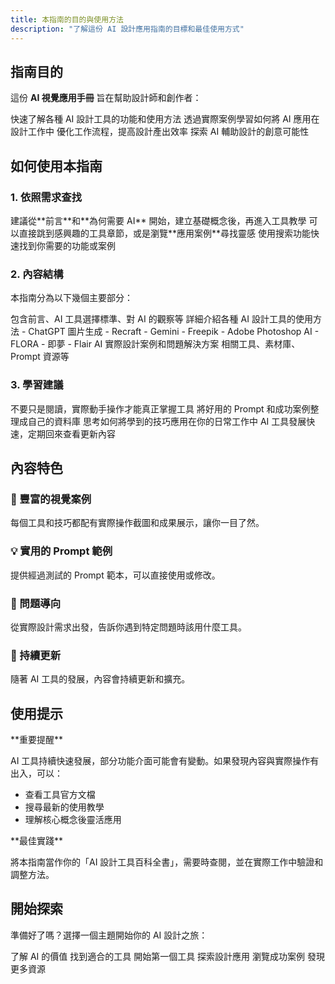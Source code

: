 ```yaml
---
title: 本指南的目的與使用方法
description: "了解這份 AI 設計應用指南的目標和最佳使用方式"
---
```


## 指南目的

這份 **AI 視覺應用手冊** 旨在幫助設計師和創作者：

<CardGroup cols={2}>
  <Card title="快速上手" icon="rocket">
    快速了解各種 AI 設計工具的功能和使用方法
  </Card>
  <Card title="實戰案例" icon="code">
    透過實際案例學習如何將 AI 應用在設計工作中
  </Card>
  <Card title="提升效率" icon="bolt">
    優化工作流程，提高設計產出效率
  </Card>
  <Card title="激發創意" icon="sparkles">
    探索 AI 輔助設計的創意可能性
  </Card>
</CardGroup>

## 如何使用本指南

### 1. 依照需求查找

<Tabs>
  <Tab title="初學者">
    建議從**前言**和**為何需要 AI** 開始，建立基礎概念後，再進入工具教學
  </Tab>
  <Tab title="有經驗者">
    可以直接跳到感興趣的工具章節，或是瀏覽**應用案例**尋找靈感
  </Tab>
  <Tab title="特定需求">
    使用搜索功能快速找到你需要的功能或案例
  </Tab>
</Tabs>

### 2. 內容結構

本指南分為以下幾個主要部分：

<Steps>
  <Step title="基礎觀念">
    包含前言、AI 工具選擇標準、對 AI 的觀察等
  </Step>
  <Step title="工具指南">
    詳細介紹各種 AI 設計工具的使用方法
    - ChatGPT 圖片生成
    - Recraft
    - Gemini
    - Freepik
    - Adobe Photoshop AI
    - FLORA
    - 即夢
    - Flair AI
  </Step>
  <Step title="應用案例">
    實際設計案例和問題解決方案
  </Step>
  <Step title="資源推薦">
    相關工具、素材庫、Prompt 資源等
  </Step>
</Steps>

### 3. 學習建議

<AccordionGroup>
  <Accordion title="邊學邊做" icon="hand-pointer">
    不要只是閱讀，實際動手操作才能真正掌握工具
  </Accordion>
  
  <Accordion title="建立素材庫" icon="folder">
    將好用的 Prompt 和成功案例整理成自己的資料庫
  </Accordion>
  
  <Accordion title="融入工作流程" icon="diagram-project">
    思考如何將學到的技巧應用在你的日常工作中
  </Accordion>
  
  <Accordion title="持續更新" icon="arrows-rotate">
    AI 工具發展快速，定期回來查看更新內容
  </Accordion>
</AccordionGroup>

## 內容特色

### 📸 豐富的視覺案例

每個工具和技巧都配有實際操作截圖和成果展示，讓你一目了然。

### 💡 實用的 Prompt 範例

提供經過測試的 Prompt 範本，可以直接使用或修改。

### 🎯 問題導向

從實際設計需求出發，告訴你遇到特定問題時該用什麼工具。

### 🔄 持續更新

隨著 AI 工具的發展，內容會持續更新和擴充。

## 使用提示

<Warning>
**重要提醒**

AI 工具持續快速發展，部分功能介面可能會有變動。如果發現內容與實際操作有出入，可以：
- 查看工具官方文檔
- 搜尋最新的使用教學
- 理解核心概念後靈活應用
</Warning>

<Tip>
**最佳實踐**

將本指南當作你的「AI 設計工具百科全書」，需要時查閱，並在實際工作中驗證和調整方法。
</Tip>

## 開始探索

準備好了嗎？選擇一個主題開始你的 AI 設計之旅：

<CardGroup cols={3}>
  <Card
    title="設計師為何需要 AI"
    icon="question"
    href="/why-ai"
  >
    了解 AI 的價值
  </Card>
  <Card
    title="如何挑選 AI 工具"
    icon="filter"
    href="/tool-selection"
  >
    找到適合的工具
  </Card>
  <Card
    title="ChatGPT 圖片生成"
    icon="image"
    href="/ai-tools/chatgpt/basics"
  >
    開始第一個工具
  </Card>
  <Card
    title="AI 平面設計應用"
    icon="pen-ruler"
    href="/applications/graphic-design"
  >
    探索設計應用
  </Card>
  <Card
    title="實用案例集"
    icon="book-bookmark"
    href="/applications/cases/overview"
  >
    瀏覽成功案例
  </Card>
  <Card
    title="資源推薦"
    icon="star"
    href="/resources/ai-libraries"
  >
    發現更多資源
  </Card>
</CardGroup>

